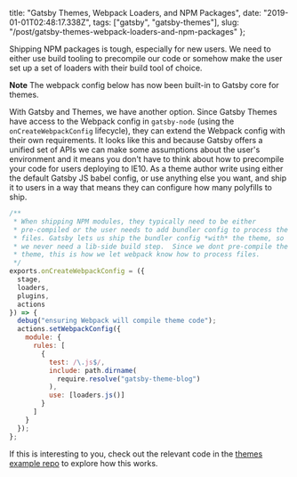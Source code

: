   title: "Gatsby Themes, Webpack Loaders, and NPM Packages",
  date: "2019-01-01T02:48:17.338Z",
  tags: ["gatsby", "gatsby-themes"],
  slug:
    "/post/gatsby-themes-webpack-loaders-and-npm-packages"
};

Shipping NPM packages is tough, especially for new users. We
need to either use build tooling to precompile our code or
somehow make the user set up a set of loaders with their
build tool of choice.

**Note** The webpack config below has now been built-in to
Gatsby core for themes.

With Gatsby and Themes, we have another option. Since Gatsby
Themes have access to the Webpack config in `gatsby-node`
(using the `onCreateWebpackConfig` lifecycle), they can
extend the Webpack config with their own requirements. It
looks like this and because Gatsby offers a unified set of
APIs we can make some assumptions about the user's
environment and it means you don't have to think about how
to precompile your code for users deploying to IE10. As a
theme author write using either the default Gatsby JS babel
config, or use anything else you want, and ship it to users
in a way that means they can configure how many polyfills to
ship.

```js
/**
 * When shipping NPM modules, they typically need to be either
 * pre-compiled or the user needs to add bundler config to process the
 * files. Gatsby lets us ship the bundler config *with* the theme, so
 * we never need a lib-side build step.  Since we dont pre-compile the
 * theme, this is how we let webpack know how to process files.
 */
exports.onCreateWebpackConfig = ({
  stage,
  loaders,
  plugins,
  actions
}) => {
  debug("ensuring Webpack will compile theme code");
  actions.setWebpackConfig({
    module: {
      rules: [
        {
          test: /\.js$/,
          include: path.dirname(
            require.resolve("gatsby-theme-blog")
          ),
          use: [loaders.js()]
        }
      ]
    }
  });
};
```

If this is interesting to you, check out the relevant code
in the
[themes example repo](https://github.com/ChristopherBiscardi/gatsby-theme-examples/blob/281fd63802802aef3a57bc796e91c80c6ded49e3/themes/gatsby-theme-blog/gatsby-node.js#L79-L107)
to explore how this works.
